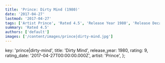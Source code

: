 ```yaml
---
title: 'Prince: Dirty Mind (1980)'
date: '2017-04-27'
lastmod: '2017-04-27'
tags: ['Artist Prince', 'Rated 4.5', 'Release Year 1980', 'Release Decade 1980']
summary: 'Rated 4.5'
authors: ['default']
images: ['/content/images/prince|dirty-mind.jpg']
---
```


  key: 'prince|dirty-mind',
  title: 'Dirty Mind',
  release_year: 1980,
  rating: 9,
  rating_date: '2017-04-27T00:00:00.000Z',
  artist: 'Prince',
};

<MusicRating data={data} />
